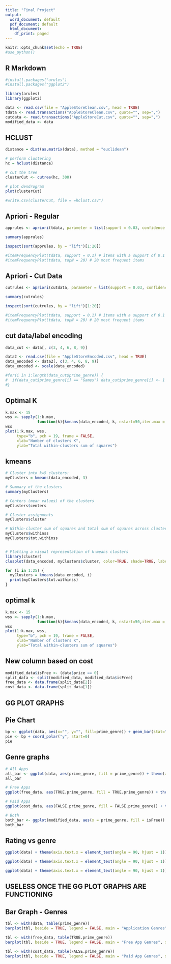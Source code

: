 ```yaml
---
title: "Final Project"
output:
  word_document: default
  pdf_document: default
  html_document:
    df_print: paged
---
```


```r
knitr::opts_chunk$set(echo = TRUE)
#use_python()
```

## R Markdown

```r
#install.packages("arules")
#install.packages("ggplot2")

library(arules)
library(ggplot2)

data <- read.csv(file = "AppleStoreClean.csv", head = TRUE)
tdata <- read.transactions("AppleStoreClean.csv", quote="", sep=",")
cutdata <- read.transactions("AppleStoreCut.csv", quote="", sep=",")
modified_data <- data
```

## HCLUST

```r
distance = dist(as.matrix(data), method = "euclidean")

# perform clustering
hc = hclust(distance)

# cut the tree
clusterCut <- cutree(hc, 300)

# plot dendrogram
plot(clusterCut)

#write.csv(clusterCut, file = =hclust.csv")
```

## Apriori - Regular

```r
apprules <- apriori(tdata, parameter = list(support = 0.03, confidence = 0.35, minlen = 2))

summary(apprules)

inspect(sort(apprules, by = "lift")[1:20])

#itemFrequencyPlot(tdata, support = 0.1) # items with a support of 0.1
#itemFrequencyPlot(tdata, topN = 20) # 20 most frequent items
```

## Apriori - Cut Data

```r
cutrules <- apriori(cutdata, parameter = list(support = 0.03, confidence = 0.35, minlen = 2))

summary(cutrules)

inspect(sort(cutrules, by = "lift")[1:20])

#itemFrequencyPlot(tdata, support = 0.1) # items with a support of 0.1
#itemFrequencyPlot(tdata, topN = 20) # 20 most frequent items
```

## cut data/label encoding

```r
data_cut <- data[, c(3, 4, 6, 8, 9)]

data2 <- read.csv(file = "AppleStoreEncoded.csv", head = TRUE)
data_encoded <- data2[, c(3, 4, 6, 8, 9)]
data_encoded <- scale(data_encoded)

#for(i in 1:length(data_cut$prime_genre)) {
#  if(data_cut$prime_genre[i] == "Games") data_cut$prime_genre[i] <- 1
#}


```

## Optimal K

```r

k.max <- 15
wss <- sapply(1:k.max, 
              function(k){kmeans(data_encoded, k, nstart=50,iter.max = 15 )$tot.withinss})
wss
plot(1:k.max, wss,
     type="b", pch = 19, frame = FALSE, 
     xlab="Number of clusters K",
     ylab="Total within-clusters sum of squares")

```

## kmeans

```r
# Cluster into k=5 clusters:
myClusters = kmeans(data_encoded, 3)

# Summary of the clusters
summary(myClusters)

# Centers (mean values) of the clusters
myClusters$centers

# Cluster assignments
myClusters$cluster

# Within-cluster sum of squares and total sum of squares across clusters
myClusters$withinss
myClusters$tot.withinss


# Plotting a visual representation of k-means clusters
library(cluster)
clusplot(data_encoded, myClusters$cluster, color=TRUE, shade=TRUE, labels=2, lines=0)

```
```r
for (i in 1:25) {
  myClusters = kmeans(data_encoded, i)
  print(myClusters$tot.withinss)
}
```

## optimal k

```r

k.max <- 15
wss <- sapply(1:k.max, 
              function(k){kmeans(data_encoded, k, nstart=50,iter.max = 15 )$tot.withinss})
wss
plot(1:k.max, wss,
     type="b", pch = 19, frame = FALSE, 
     xlab="Number of clusters K",
     ylab="Total within-clusters sum of squares")

```

## New column based on cost

```r
modified_data$isFree <- (data$price == 0)
split_data <- split(modified_data, modified_data$isFree)
free_data <- data.frame(split_data[2])
cost_data <- data.frame(split_data[1])
```

## GG PLOT GRAPHS

## Pie Chart

```r
bp <- ggplot(data, aes(x="", y="", fill=prime_genre)) + geom_bar(stat="identity")
pie <- bp + coord_polar("y", start=0)
pie
```


## Genre graphs

```r
# All Apps
all_bar <- ggplot(data, aes(prime_genre, fill = prime_genre)) + theme(axis.text.x = element_text(angle = 90, hjust = 1)) + geom_bar() + ggtitle("All App Genres") + xlab("genre") + ylab("count")
all_bar

# Free Apps
ggplot(free_data, aes(TRUE.prime_genre, fill = TRUE.prime_genre)) + theme(axis.text.x = element_text(angle = 90, hjust = 1)) + geom_bar() + ggtitle("Free App Genres") + xlab("genre") + ylab("count")

# Paid Apps
ggplot(cost_data, aes(FALSE.prime_genre, fill = FALSE.prime_genre)) + theme(axis.text.x = element_text(angle = 90, hjust = 1)) + geom_bar() + ggtitle("Paid App Genres") + xlab("genre") + ylab("count")

# Both
both_bar <- ggplot(modified_data, aes(x = prime_genre, fill = isFree)) + theme(axis.text.x = element_text(angle = 90, hjust = 1))+ geom_bar(position="dodge") + ggtitle("Free vs Paid App Genres") + xlab("genre") + ylab("count")
both_bar
```

## Rating vs genre

```r
ggplot(data) + theme(axis.text.x = element_text(angle = 90, hjust = 1)) + geom_bar(aes(x = prime_genre, y= user_rating, fill = prime_genre), stat = "summary", fun.y = "mean") + ggtitle("Average User Rating by Genre") + xlab("genre") + ylab("average user rating")

ggplot(data) + theme(axis.text.x = element_text(angle = 90, hjust = 1)) + geom_bar(aes(x = prime_genre, y= size_bytes, fill = prime_genre), stat = "summary", fun.y = "mean") + ggtitle("Average Size (bytes) by Genre") + xlab("genre") + ylab("average size (bytes)")

ggplot(data) + theme(axis.text.x = element_text(angle = 90, hjust = 1)) + geom_bar(aes(x = prime_genre, y= price, fill = prime_genre), stat = "summary", fun.y = "mean") + ggtitle("Average Price by Genre") + xlab("genre") + ylab("average price")
```





## USELESS ONCE THE GG PLOT GRAPHS ARE FUNCTIONING

## Bar Graph - Genres

```r
tbl <- with(data, table(prime_genre))
barplot(tbl, beside = TRUE, legend = FALSE, main = "Application Genres", xlab = "genre", ylab = "number")

tbl <- with(free_data, table(TRUE.prime_genre))
barplot(tbl, beside = TRUE, legend = FALSE, main = "Free App Genres", xlab = "genre", ylab = "number")

tbl <- with(cost_data, table(FALSE.prime_genre))
barplot(tbl, beside = TRUE, legend = FALSE, main = "Paid App Genres", xlab = "genre", ylab = "number")
```

